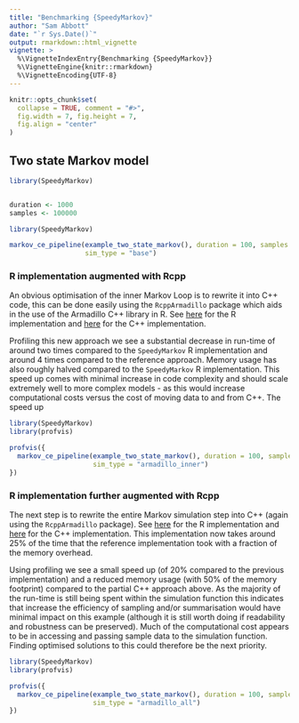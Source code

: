 ```yaml
---
title: "Benchmarking {SpeedyMarkov}"
author: "Sam Abbott"
date: "`r Sys.Date()`"
output: rmarkdown::html_vignette
vignette: >
  %\VignetteIndexEntry{Benchmarking {SpeedyMarkov}}
  %\VignetteEngine{knitr::rmarkdown}
  %\VignetteEncoding{UTF-8}
---
```


```r
knitr::opts_chunk$set(
  collapse = TRUE, comment = "#>",
  fig.width = 7, fig.height = 7, 
  fig.align = "center"
)
```



## Two state Markov model


```r
library(SpeedyMarkov)


duration <- 1000
samples <- 100000
```




```r
library(SpeedyMarkov)

markov_ce_pipeline(example_two_state_markov(), duration = 100, samples = 100000,
                   sim_type = "base")

```

### R  implementation augmented with Rcpp 

An obvious optimisation of the inner Markov Loop is to rewrite it into C++ code, this can be done easily using the `RcppArmadillo` package which aids in the use of the Armadillo C++ library in R. See [here](https://github.com/seabbs/SpeedyMarkov/blob/master/R/markov_loop.R) for the R implementation and [here](https://github.com/seabbs/SpeedyMarkov/blob/master/src/ArmaSimulateMarkov.cpp) for the C++ implementation.

Profiling this new approach we see a substantial decrease in run-time of around two times compared to the `SpeedyMarkov` R implementation and around 4 times compared to the reference approach. Memory usage has also roughly halved compared to the `SpeedyMarkov` R implementation. This speed up comes with minimal increase in code complexity and should scale extremely well to more complex models - as this would increase computational costs versus the cost of moving data to and from C++. The speed up 

```r
library(SpeedyMarkov)
library(profvis)

profvis({
  markov_ce_pipeline(example_two_state_markov(), duration = 100, samples = 100000,
                     sim_type = "armadillo_inner")
})
```

### R implementation further augmented with Rcpp

The next step is to rewrite the entire Markov simulation step into C++ (again using the `RcppArmadillo` package). See [here](https://github.com/seabbs/SpeedyMarkov/blob/master/R/simulate_markov.R) for the R implementation and [here](https://github.com/seabbs/SpeedyMarkov/blob/master/src/ArmaSimulateMarkov.cpp) for the C++ implementation. This implementation now takes around 25% of the time that the reference implementation took with a fraction of the memory overhead.  

Using profiling we see a small speed up (of 20% compared to the previous implementation) and a reduced memory usage (with 50% of the memory footprint) compared to the partial C++ approach above. As the majority of the run-time is still being spent within the simulation function this indicates that increase the efficiency of sampling and/or summarisation would have minimal impact on this example (although it is still worth doing if readability and robustness can be preserved). Much of the computational cost appears to be in accessing and passing sample data to the simulation function. Finding optimised solutions to this could therefore be the next priority. 

```r
library(SpeedyMarkov)
library(profvis)

profvis({
  markov_ce_pipeline(example_two_state_markov(), duration = 100, samples = 100000,
                     sim_type = "armadillo_all")
})
```

